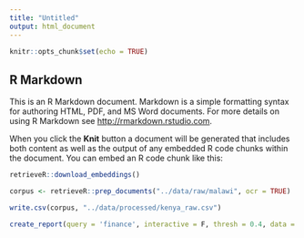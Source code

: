 ```yaml
---
title: "Untitled"
output: html_document
---
```


```r
knitr::opts_chunk$set(echo = TRUE)
```

## R Markdown

This is an R Markdown document. Markdown is a simple formatting syntax for authoring HTML, PDF, and MS Word documents. For more details on using R Markdown see <http://rmarkdown.rstudio.com>.

When you click the **Knit** button a document will be generated that includes both content as well as the output of any embedded R code chunks within the document. You can embed an R code chunk like this:
```r
retrieveR::download_embeddings()
```

```r
corpus <- retrieveR::prep_documents("../data/raw/malawi", ocr = TRUE)
```

```r
write.csv(corpus, "../data/processed/kenya_raw.csv")
```

```r
create_report(query = 'finance', interactive = F, thresh = 0.4, data = corpus)
```

